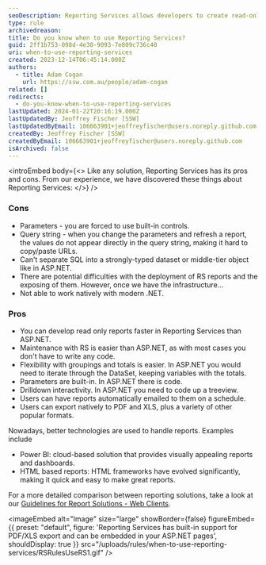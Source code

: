 ```yaml
---
seoDescription: Reporting Services allows developers to create read-only reports faster and with ease, featuring built-in support for parameters, groupings, and totals.
type: rule
archivedreason:
title: Do you know when to use Reporting Services?
guid: 2ff1b753-098d-4e30-9093-7e809c736c40
uri: when-to-use-reporting-services
created: 2023-12-14T06:45:14.000Z
authors:
  - title: Adam Cogan
    url: https://ssw.com.au/people/adam-cogan
related: []
redirects:
  - do-you-know-when-to-use-reporting-services
lastUpdated: 2024-01-22T20:16:19.000Z
lastUpdatedBy: Jeoffrey Fischer [SSW]
lastUpdatedByEmail: 106663901+jeoffreyfischer@users.noreply.github.com
createdBy: Jeoffrey Fischer [SSW]
createdByEmail: 106663901+jeoffreyfischer@users.noreply.github.com
isArchived: false
---
```


<introEmbed
  body={<>
Like any solution, Reporting Services has its pros and cons. From our experience, we have discovered these things about Reporting Services:
  </>}
/>
### Cons

- Parameters - you are forced to use built-in controls.
- Query string - when you change the parameters and refresh a report, the values do not appear directly in the query string, making it hard to copy/paste URLs.
- Can't separate SQL into a strongly-typed dataset or middle-tier object like in ASP.NET.
- There are potential difficulties with the deployment of RS reports and the exposing of them. However, once we have the infrastructure...
- Not able to work natively with modern .NET.

### Pros

- You can develop read only reports faster in Reporting Services than ASP.NET.
- Maintenance with RS is easier than ASP.NET, as with most cases you don't have to write any code.
- Flexibility with groupings and totals is easier. In ASP.NET you would need to iterate through the DataSet, keeping variables with the totals.
- Parameters are built-in. In ASP.NET there is code.
- Drilldown interactivity. In ASP.NET you need to code up a treeview.
- Users can have reports automatically emailed to them on a schedule.
- Users can export natively to PDF and XLS, plus a variety of other popular formats.

Nowadays, better technologies are used to handle reports. Examples include

- Power BI: cloud-based solution that provides visually appealing reports and dashboards.
- HTML based reports: HTML frameworks have evolved significantly, making it quick and easy to make great reports.

For a more detailed comparison between reporting solutions, take a look at our [Guidelines for Report Solutions - Web Clients](https://www.ssw.com.au/ssw/Standards/DeveloperDotNet/guidelinesforreportingwebclient.aspx).


<imageEmbed
  alt="Image"
  size="large"
  showBorder={false}
  figureEmbed={{
    preset: "default",
    figure: 'Reporting Services has built-in support for PDF/XLS export and can be embedded in your ASP.NET pages',
    shouldDisplay: true
  }}
  src="/uploads/rules/when-to-use-reporting-services/RSRulesUseRS1.gif"
/>
